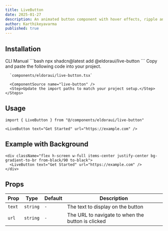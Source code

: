 ```yaml
---
title: LiveButton
date: 2025-01-27
description: An animated button component with hover effects, ripple animations, and customizable text and URL
author: Karthikeyavarma
published: true
---
```


<ComponentPreview name="live-button-demo" />

## Installation

<Tabs defaultValue="cli">
  <TabsList>
    <TabsTrigger value="cli">CLI</TabsTrigger>
    <TabsTrigger value="manual">Manual</TabsTrigger>
  </TabsList>
  <TabsContent value="cli">
    ```bash 
    npx shadcn@latest add @eldoraui/live-button
    ```
  </TabsContent>
  <TabsContent value="manual">
    <Steps>
      <Step>Copy and paste the following code into your project.</Step>

      `components/eldoraui/live-button.tsx`

      <ComponentSource name="live-button" />
      <Step>Update the import paths to match your project setup.</Step>
    </Steps>

  </TabsContent>
</Tabs>

## Usage

```tsx showLineNumbers
import { LiveButton } from "@/components/eldoraui/live-button"
```

```tsx showLineNumbers
<LiveButton text="Get Started" url="https://example.com" />
```

## Example with Background

```tsx showLineNumbers
<div className="flex h-screen w-full items-center justify-center bg-gradient-to-br from-black/90 to-black">
  <LiveButton text="Get Started" url="https://example.com" />
</div>
```

## Props

| Prop   | Type     | Default | Description                                       |
| ------ | -------- | ------- | ------------------------------------------------- |
| `text` | `string` | `-`     | The text to display on the button                 |
| `url`  | `string` | `-`     | The URL to navigate to when the button is clicked |
